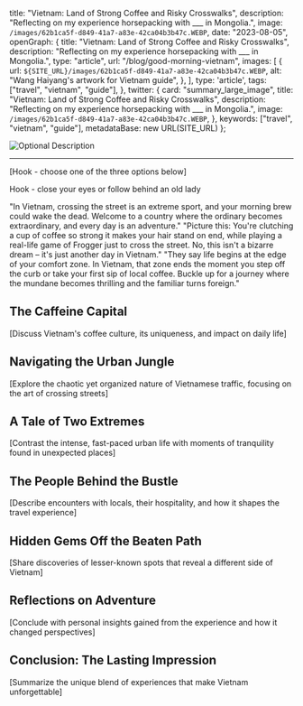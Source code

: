 
  title: "Vietnam: Land of Strong Coffee and Risky Crosswalks",
  description: "Reflecting on my experience horsepacking with ___ in Mongolia.",
  image: `/images/62b1ca5f-d849-41a7-a83e-42ca04b3b47c.WEBP`,
  date: "2023-08-05",
  openGraph: {
    title: "Vietnam: Land of Strong Coffee and Risky Crosswalks",
    description: "Reflecting on my experience horsepacking with ___ in Mongolia.",
    type: "article",
    url: "/blog/good-morning-vietnam",
    images: [
      {
        url: `${SITE_URL}/images/62b1ca5f-d849-41a7-a83e-42ca04b3b47c.WEBP`,
        alt: "Wang Haiyang's artwork for Vietnam guide",
      },
    ],
    type: 'article',
    tags: ["travel", "vietnam", "guide"],
  },
  twitter: {
    card: "summary_large_image",
    title: "Vietnam: Land of Strong Coffee and Risky Crosswalks",
    description: "Reflecting on my experience horsepacking with ___ in Mongolia.",
    image: `/images/62b1ca5f-d849-41a7-a83e-42ca04b3b47c.WEBP`,
  },
  keywords: ["travel", "vietnam", "guide"],
  metadataBase: new URL(SITE_URL)
};

![Optional Description](/images/62b1ca5f-d849-41a7-a83e-42ca04b3b47c.WEBP)

---

[Hook - choose one of the three options below]

Hook - close your eyes or follow behind an old lady

"In Vietnam, crossing the street is an extreme sport, and your morning brew could wake the dead. Welcome to a country where the ordinary becomes extraordinary, and every day is an adventure."
"Picture this: You're clutching a cup of coffee so strong it makes your hair stand on end, while playing a real-life game of Frogger just to cross the street. No, this isn't a bizarre dream – it's just another day in Vietnam."
"They say life begins at the edge of your comfort zone. In Vietnam, that zone ends the moment you step off the curb or take your first sip of local coffee. Buckle up for a journey where the mundane becomes thrilling and the familiar turns foreign."

## The Caffeine Capital
[Discuss Vietnam's coffee culture, its uniqueness, and impact on daily life]

## Navigating the Urban Jungle
[Explore the chaotic yet organized nature of Vietnamese traffic, focusing on the art of crossing streets]

## A Tale of Two Extremes
[Contrast the intense, fast-paced urban life with moments of tranquility found in unexpected places]

## The People Behind the Bustle
[Describe encounters with locals, their hospitality, and how it shapes the travel experience]

## Hidden Gems Off the Beaten Path
[Share discoveries of lesser-known spots that reveal a different side of Vietnam]

## Reflections on Adventure
[Conclude with personal insights gained from the experience and how it changed perspectives]

## Conclusion: The Lasting Impression
[Summarize the unique blend of experiences that make Vietnam unforgettable]
